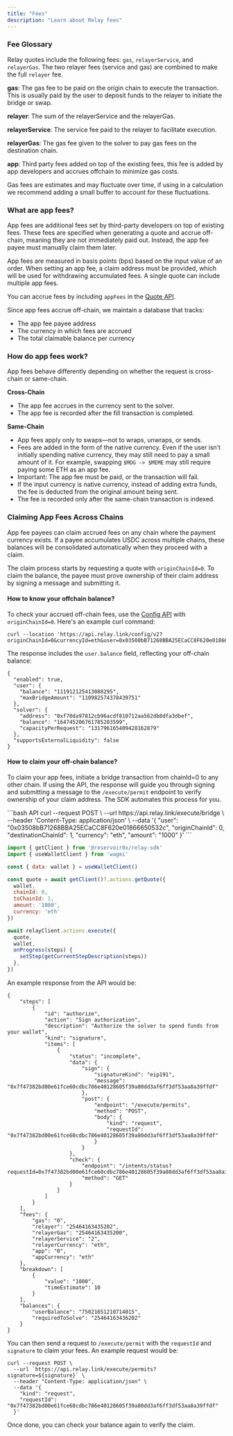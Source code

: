 ```yaml
---
title: "Fees"
description: "Learn about Relay fees"
---
```


### Fee Glossary

Relay quotes include the following fees: `gas`, `relayerService`, and `relayerGas`. The two relayer fees (service and gas) are combined to make the full `relayer` fee.

**gas**: The gas fee to be paid on the origin chain to execute the transaction. This is usually paid by the user to deposit funds to the relayer to initiate the bridge or swap.

**relayer**: The sum of the relayerService and the relayerGas.

**relayerService**: The service fee paid to the relayer to facilitate execution.

**relayerGas**: The gas fee given to the solver to pay gas fees on the destination chain.

**app**: Third party fees added on top of the existing fees, this fee is added by app developers and accrues offchain to minimize gas costs.

Gas fees are estimates and may fluctuate over time, if using in a calculation we recommend adding a small buffer to account for these fluctuations.

### What are app fees?

App fees are additional fees set by third-party developers on top of existing fees. These fees are specified when generating a quote and accrue off-chain, meaning they are not immediately paid out. Instead, the app fee payee must manually claim them later.

App fees are measured in basis points (bps) based on the input value of an order. When setting an app fee, a claim address must be provided, which will be used for withdrawing accumulated fees. A single quote can include multiple app fees.

You can accrue fees by including `appFees` in the [Quote API](https://docs.relay.link/references/api/get-quote).

Since app fees accrue off-chain, we maintain a database that tracks:
- The app fee payee address
- The currency in which fees are accrued
- The total claimable balance per currency

### How do app fees work?

App fees behave differently depending on whether the request is cross-chain or same-chain.

**Cross-Chain**

- The app fee accrues in the currency sent to the solver.
- The app fee is recorded after the fill transaction is completed.

**Same-Chain**

- App fees apply only to swaps—not to wraps, unwraps, or sends.
- Fees are added in the form of the native currency. Even if the user isn’t initially spending native currency, they may still need to pay a small amount of it. For example, swapping `$MOG -> $MEME` may still require paying some ETH as an app fee.
- Important: The app fee must be paid, or the transaction will fail.
- If the input currency is native currency, instead of adding extra funds, the fee is deducted from the original amount being sent.
- The fee is recorded only after the same-chain transaction is indexed.

### Claiming App Fees Across Chains

App fee payees can claim accrued fees on any chain where the payment currency exists. If a payee accumulates USDC across multiple chains, these balances will be consolidated automatically when they proceed with a claim.

The claim process starts by requesting a quote with `originChainId=0`. To claim the balance, the payee must prove ownership of their claim address by signing a message and submitting it.

#### How to know your offchain balance?

To check your accrued off-chain fees, use the [Config API](/references/api/get-config) with `originChainId=0`. Here's an example curl command:

```
curl --location 'https://api.relay.link/config/v2?originChainId=0&currencyId=eth&user=0x03508bB71268BBA25ECaCC8F620e01866650532c&destinationChainId=1' 
```

The response includes the `user.balance` field, reflecting your off-chain balance:

```
{
  "enabled": true,
  "user": {
    "balance": "111912125413088295",
    "maxBridgeAmount": "110982574378439751"
  },
  "solver": {
    "address": "0xf70da97812cb96acdf810712aa562db8dfa3dbef",
    "balance": "164745206761785203599",
    "capacityPerRequest": "131796165409428162879"
  },
  "supportsExternalLiquidity": false
}
```

#### How to claim your off-chain balance?

To claim your app fees, initiate a bridge transaction from chainId=0 to any other chain. If using the API, the response will guide you through signing and submitting a message to the `/execute/permit` endpoint to verify ownership of your claim address. The SDK automates this process for you.

<CodeGroup>
  ```bash API
  curl --request POST \
    --url https://api.relay.link/execute/bridge \
    --header 'Content-Type: application/json' \
    --data '{
    "user": "0x03508bB71268BBA25ECaCC8F620e01866650532c",
    "originChainId": 0,
    "destinationChainId": 1,
    "currency": "eth",
    "amount": "1000"
  }'
  ```

  ```javascript SDK
  import { getClient } from '@reservoir0x/relay-sdk'
  import { useWalletClient } from 'wagmi'

  const { data: wallet } = useWalletClient()

  const quote = await getClient()?.actions.getQuote({
    wallet,
    chainId: 0,
    toChainId: 1,
    amount: '1000',
    currency: 'eth'
  })

  await relayClient.actions.execute({
    quote,
    wallet,
    onProgress(steps) {
      setStep(getCurrentStepDescription(steps))
    },
  })

  ```
</CodeGroup>

An example response from the API would be:

```
{
    "steps": [
        {
            "id": "authorize",
            "action": "Sign authorization",
            "description": "Authorize the solver to spend funds from your wallet",
            "kind": "signature",
            "items": [
                {
                    "status": "incomplete",
                    "data": {
                        "sign": {
                            "signatureKind": "eip191",
                            "message": "0x7f47382bd00e61fce60cdbc786e40128605f39a80dd3af6ff3df53aa8a39ffdf"
                        },
                        "post": {
                            "endpoint": "/execute/permits",
                            "method": "POST",
                            "body": {
                                "kind": "request",
                                "requestId": "0x7f47382bd00e61fce60cdbc786e40128605f39a80dd3af6ff3df53aa8a39ffdf"
                            }
                        }
                    },
                    "check": {
                        "endpoint": "/intents/status?requestId=0x7f47382bd00e61fce60cdbc786e40128605f39a80dd3af6ff3df53aa8a39ffdf",
                        "method": "GET"
                    }
                }
            ]
        }
    ],
    "fees": {
        "gas": "0",
        "relayer": "25464163435202",
        "relayerGas": "25464163435200",
        "relayerService": "2",
        "relayerCurrency": "eth",
        "app": "0",
        "appCurrency": "eth"
    },
    "breakdown": [
        {
            "value": "1000",
            "timeEstimate": 10
        }
    ],
    "balances": {
        "userBalance": "75021651210714015",
        "requiredToSolve": "25464163436202"
    }
}
```

You can then send a request to `/execute/permit` with the `requestId` and `signature` to claim your fees. An example request would be:

```
curl --request POST \
  --url `https://api.relay.link/execute/permits?signature=${signature}` \
  --header "Content-Type: application/json" \
  --data '{
    "kind": "request",
    "requestId": "0x7f47382bd00e61fce60cdbc786e40128605f39a80dd3af6ff3df53aa8a39ffdf"
  }'
```

Once done, you can check your balance again to verify the claim.